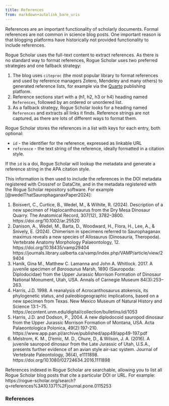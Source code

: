 ```yaml
---
title: References
from: markdown+autolink_bare_uris
---
```


References are an important functionality of scholarly documents. Formal references are not common in science blog posts. One important reason is that blogging platforms have historically not provided functionality to include references.

Rogue Scholar uses the full-text content to extract references. As there is no standard way to format references, Rogue Scholar uses two preferred strategies and one fallback strategy:

1. The blog uses `citeproc` (the most popular library to format references and used by reference managers Zotero, Mendeley and many others) to generated reference lists, for example via the [Quarto](/quarto) publishing platform.
1. Reference sections start with a (h1, h2, h3 or h4) heading named `References`, followed by an ordered or unordered list.
1. As a fallback strategy, Rogue Scholar looks for a heading named `References` and extracts all links it finds. Reference strings are not captured, as there are lots of different ways to format them.

Rogue Scholar stores the references in a list with keys for each entry, both optional:

* `id` - the identifier for the reference, expressed as linkable URL
* `reference` - the text string of the reference, ideally formatted in a citation style.

If the `id` is a doi, Rogue Scholar will lookup the metadata and generate a reference string in the APA citation style.

This information is then used to include the references in the DOI metadata registered with Crossref or DataCite, and in the metadata registered with the Rogue Scholar repository software. For example [@wedelThatSaurophaganaxPaper2024]:

1. Boisvert, C., Curtice, B., Wedel, M., & Wilhite, R. (2024). Description of a new specimen of Haplocanthosaurus from the Dry Mesa Dinosaur Quarry. The Anatomical Record, 307(12), 3782–3800. https://doi.org/10.1002/ar.25520
1. Danison, A., Wedel, M., Barta, D., Woodward, H., Flora, H., Lee, A., & Snively, E. (2024). Chimerism in specimens referred to Saurophaganax maximus reveals a new species of Allosaurus (Dinosauria, Theropoda). Vertebrate Anatomy Morphology Palaeontology, 12. https://doi.org/10.18435/vamp29404 https://journals.library.ualberta.ca/vamp/index.php/VAMP/article/view/29404
1. Hanik, Gina M., Matthew C. Lamanna and John A. Whitlock. 2017. A juvenile specimen of *Barosaurus *Marsh, 1890 (Sauropoda: Diplodocidae) from the Upper Jurassic Morrison Formation of Dinosaur National Monument, Utah, USA. Annals of Carnegie Museum 84(3):253–263.
1. Harris, J.D. 1998. A reanalysis of Acrocanthosaurus atokensis, its phylogenetic status, and paleobiogeographic implications, based on a new specimen from Texas. New Mexico Museum of Natural History and Science 13:1−75. https://econtent.unm.edu/digital/collection/bulletins/id/1053
1. Harris, J.D. and Dodson, P., 2004. A new diplodocoid sauropod dinosaur from the Upper Jurassic Morrison Formation of Montana, USA. Acta Palaeontologica Polonica, 49(2):197-210. https://www.app.pan.pl/archive/published/app49/app49-197.pdf
1. Melstrom, K. M., D'emic, M. D., Chure, D., & Wilson, J. A. (2016). A juvenile sauropod dinosaur from the Late Jurassic of Utah, U.S.A., presents further evidence of an avian style air-sac system. Journal of Vertebrate Paleontology, 36(4), e1111898. https://doi.org/10.1080/02724634.2016.1111898

References indexed in Rogue Scholar are searchable, allowing you to list all Rogue Scholar blog posts that cite a particular DOI or URL. For example: https://rogue-scholar.org/search?q=references%3A10.1371%2Fjournal.pone.0115253

### References
